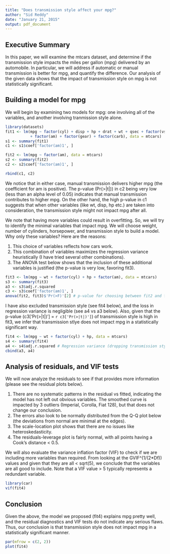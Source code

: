 ```yaml
---
title: "Does transmission style affect your mpg?"
author: "Sid Reddy"
date: "January 21, 2015"
output: pdf_document
---
```


## Executive Summary
In this paper, we will examine the mtcars dataset, and determine if the transmission style impacts the miles per gallon (mpg) delivered by an automobile. In particular, we will address if automatic or manual transmission is better for mpg, and quantify the difference. Our analysis of the given data shows that the impact of transmission style on mpg is not statistically significant. 

## Building a model for mpg
We will begin by examining two models for mpg: one involving all of the variables, and another involving tranmission style alone. 

```r
library(datasets)
fit1 <- lm(mpg ~ factor(cyl) + disp + hp + drat + wt + qsec + factor(vs) 
           + factor(am) + factor(gear) + factor(carb), data = mtcars)
s1 <- summary(fit1)
c1 <- s1$coef['factor(am)1', ]

fit2 <- lm(mpg ~ factor(am), data = mtcars)
s2 <- summary(fit2)
c2 <- s2$coef['factor(am)1', ]

rbind(c1, c2)
```

We notice that in either case, manual transmission delivers higher mpg (the coefficient for am is positive). The p-value (Pr(>|t|)) in c2 being very low (less than an alpha level of 0.05) indicates that manual transmission contributes to higher mpg. On the other hand, the high p-value in c1 suggests that when other variables (like wt, disp, hp etc.) are taken into consideration, the transmission style might not impact mpg after all. 

We note that having more variables could result in overfitting. So, we will try to identify the minimal variables that impact mpg. We will choose weight, number of cylinders, horsepower, and transmission style to build a model. Why only these variables? Here are the reasons: 

1. This choice of variables reflects how cars work. 
2. This combination of variables maximizes the regression variance heuristically (I have tried several other combinations). 
3. The ANOVA test below shows that the inclusion of these additional variables is justified (the p-value is very low, favoring fit3).

```r
fit3 <- lm(mpg ~ wt + factor(cyl) + hp + factor(am), data = mtcars)
s3 <- summary(fit3)
a3 <- s3$adj.r.squared
c3 <- s3$coef['factor(am)1', ]
anova(fit2, fit3)$'Pr(>F)'[2] # p-value for choosing between fit2 and fit3
```

I have also excluded transmission style (see fit4 below), and the loss in regression variance is negligible (see a4 vs a3 below). Also, given that the p-value (c3['Pr(>|t|)'] = `r c3['Pr(>|t|)']`) of transmission style is high in fit3, we infer that transmission stlye does not impact mpg in a statistically significant way. 

```r
fit4 <- lm(mpg ~ wt + factor(cyl) + hp, data = mtcars)
s4 <- summary(fit4)
a4 <- s4$adj.r.squared # Regression variance (dropping transmission style)
cbind(a3, a4)
```

## Analysis of residuals, and VIF tests
We will now analyze the residuals to see if that provides more information (please see the residual plots below).  

1. There are no systematic patterns in the residual vs fitted, indicating the model has not left out obvious variables. The smoothed curve is impacted by 3 outliers (Imperial, Corolla, Fiat 128), but that does not change our conclusion. 
2. The errors also look to be normally distributed from the Q-Q plot below (the deviations from normal are minimal at the edges). 
3. The scale-location plot shows that there are no issues like heteroskedasticity.
4. The residuals-leverage plot is fairly normal, with all points having a Cook's distance < 0.5. 

We will also evaluate the variance inflation factor (VIF) to check if we are including more variables than required. From looking at the GVIF^(1/(2*Df)) values and given that they are all < sqrt(5), we conclude that the variables are all good to include. Note that a VIF value > 5 typically represents a redundant variable. 

```r
library(car)
vif(fit4)
```

## Conclusion
Given the above, the model we proposed (fit4) explains mpg pretty well, and the residual diagnostics and VIF tests do not indicate any serious flaws. Thus, our conclusion is that transmission style does not impact mpg in a statistically significant manner. 

```r
par(mfrow = c(2, 2))
plot(fit4)
```

